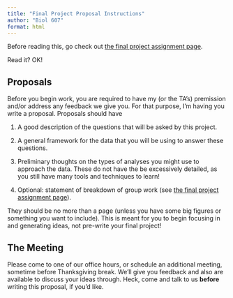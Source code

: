 ```yaml
---
title: "Final Project Proposal Instructions"
author: "Biol 607"
format: html
---
```


Before reading this, go check out [the final project assignment page](final.html).

Read it? OK!

## Proposals  
Before you begin work, you are required to have my (or the TA's) premission and/or address any feedback we give you. For that purpose, I'm having you write a proposal. Proposals should have

1. A good description of the questions that will be asked by this project.  

2. A general framework for the data that you will be using to answer these questions.  

3. Preliminary thoughts on the types of analyses you might use to approach the data. These do not have the be excessively detailed, as you still have many tools and techniques to learn!  

4. Optional: statement of breakdown of group work (see [the final project assignment page](final.html)).  

They should be no more than a page (unless you have some big figures or something you want to include). This is meant for you to begin focusing in and generating ideas, not pre-write your final project!  

## The Meeting

Please come to one of our office hours, or schedule an additional meeting, sometime before Thanksgiving break. We'll give you feedback and also are available to discuss your ideas through. Heck, come and talk to us **before** writing this proposal, if you'd like.
